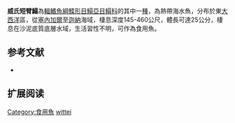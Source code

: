 {{Speciesbox
| name = 威氏短臂鰨
| status = NE
| status_system = IUCN3.1
| image = 
| image_width = 250px
| genus = Microchirus
| species = wittei
| authority = [[Chabanaud|Chabanaud]], [[1950|1950]]
| synonyms = *''Quenselia wittei,Chabanaud, 1950 ''
}}

'''威氏短臂鰨'''為[[輻鰭魚綱|輻鰭魚綱]][[鰈形目|鰈形目]][[鰨亞目|鰨亞目]][[鰨科|鰨科]]的其中一[[種|種]]，為熱帶海水魚，分布於東[[大西洋|大西洋]]區，從[[塞內加爾|塞內加爾]]至[[迦納|迦納]]海域，棲息深度145-460公尺，體長可達25公分，棲息在沙泥底質底層水域，生活習性不明，可作為食用魚。
==参考文献==
*{{FishBase_species|genus=Microchirus|species=wittei|year=2014|month=4}}

== 扩展阅读 ==
{{refbegin}}
{{wikispecies-inline|Microchirus wittei|威氏短臂鰨}}
{{refend}}
{{Taxonbar|from=Q540591}}

[[Category:食用魚|Category:食用魚]]
[[Category:短臂鰨屬|wittei]]


{{魚類小作品}}